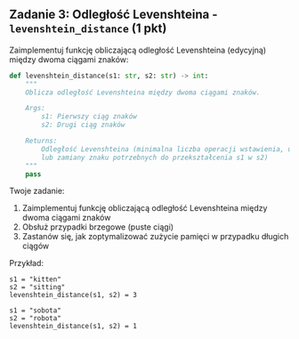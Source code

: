 ## Zadanie 3: Odległość Levenshteina - `levenshtein_distance` (1 pkt)

Zaimplementuj funkcję obliczającą odległość Levenshteina (edycyjną) między dwoma ciągami znaków:

```python
def levenshtein_distance(s1: str, s2: str) -> int:
    """
    Oblicza odległość Levenshteina między dwoma ciągami znaków.

    Args:
        s1: Pierwszy ciąg znaków
        s2: Drugi ciąg znaków

    Returns:
        Odległość Levenshteina (minimalna liczba operacji wstawienia, usunięcia
        lub zamiany znaku potrzebnych do przekształcenia s1 w s2)
    """
    pass
```

Twoje zadanie:
1. Zaimplementuj funkcję obliczającą odległość Levenshteina między dwoma ciągami znaków
2. Obsłuż przypadki brzegowe (puste ciągi)
3. Zastanów się, jak zoptymalizować zużycie pamięci w przypadku długich ciągów

Przykład:
```
s1 = "kitten"
s2 = "sitting"
levenshtein_distance(s1, s2) = 3

s1 = "sobota"
s2 = "robota"
levenshtein_distance(s1, s2) = 1
```
